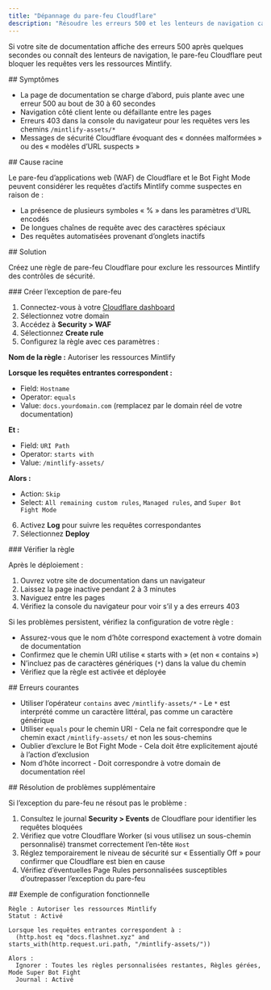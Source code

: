 ```yaml
---
title: "Dépannage du pare-feu Cloudflare"
description: "Résoudre les erreurs 500 et les lenteurs de navigation causées par le blocage des ressources Mintlify par Cloudflare"
---
```


Si votre site de documentation affiche des erreurs 500 après quelques secondes ou connaît des lenteurs de navigation, le pare-feu Cloudflare peut bloquer les requêtes vers les ressources Mintlify.

<div id="symptoms">
  ## Symptômes
</div>

- La page de documentation se charge d’abord, puis plante avec une erreur 500 au bout de 30 à 60 secondes
- Navigation côté client lente ou défaillante entre les pages
- Erreurs 403 dans la console du navigateur pour les requêtes vers les chemins `/mintlify-assets/*`
- Messages de sécurité Cloudflare évoquant des « données malformées » ou des « modèles d’URL suspects »

<div id="root-cause">
  ## Cause racine
</div>

Le pare-feu d’applications web (WAF) de Cloudflare et le Bot Fight Mode peuvent considérer les requêtes d’actifs Mintlify comme suspectes en raison de :

- La présence de plusieurs symboles « % » dans les paramètres d’URL encodés
- De longues chaînes de requête avec des caractères spéciaux
- Des requêtes automatisées provenant d’onglets inactifs

<div id="solution">
  ## Solution
</div>

Créez une règle de pare-feu Cloudflare pour exclure les ressources Mintlify des contrôles de sécurité.

<div id="create-the-firewall-exception">
  ### Créer l’exception de pare-feu
</div>

1. Connectez-vous à votre [Cloudflare dashboard](https://dash.cloudflare.com/)
2. Sélectionnez votre domain
3. Accédez à **Security > WAF**
4. Sélectionnez **Create rule**
5. Configurez la règle avec ces paramètres :

**Nom de la règle :** Autoriser les ressources Mintlify

**Lorsque les requêtes entrantes correspondent :**

- Field: `Hostname`
- Operator: `equals`
- Value: `docs.yourdomain.com` (remplacez par le domain réel de votre documentation)

**Et :**

- Field: `URI Path`
- Operator: `starts with`
- Value: `/mintlify-assets/`

**Alors :**

- Action: `Skip`
- Select: `All remaining custom rules`, `Managed rules`, and `Super Bot Fight Mode`

6. Activez **Log** pour suivre les requêtes correspondantes
7. Sélectionnez **Deploy**

<div id="verify-the-rule">
  ### Vérifier la règle
</div>

Après le déploiement :

1. Ouvrez votre site de documentation dans un navigateur
2. Laissez la page inactive pendant 2 à 3 minutes
3. Naviguez entre les pages
4. Vérifiez la console du navigateur pour voir s’il y a des erreurs 403

Si les problèmes persistent, vérifiez la configuration de votre règle :

- Assurez-vous que le nom d’hôte correspond exactement à votre domain de documentation
- Confirmez que le chemin URI utilise « starts with » (et non « contains »)
- N’incluez pas de caractères génériques (`*`) dans la value du chemin
- Vérifiez que la règle est activée et déployée

<div id="common-mistakes">
  ## Erreurs courantes
</div>

- Utiliser l’opérateur `contains` avec `/mintlify-assets/*` - Le `*` est interprété comme un caractère littéral, pas comme un caractère générique
- Utiliser `equals` pour le chemin URI - Cela ne fait correspondre que le chemin exact `/mintlify-assets/` et non les sous-chemins
- Oublier d’exclure le Bot Fight Mode - Cela doit être explicitement ajouté à l’action d’exclusion
- Nom d’hôte incorrect - Doit correspondre à votre domain de documentation réel

<div id="additional-troubleshooting">
  ## Résolution de problèmes supplémentaire
</div>

Si l’exception du pare-feu ne résout pas le problème :

1. Consultez le journal **Security > Events** de Cloudflare pour identifier les requêtes bloquées
2. Vérifiez que votre Cloudflare Worker (si vous utilisez un sous-chemin personnalisé) transmet correctement l’en-tête `Host`
3. Réglez temporairement le niveau de sécurité sur « Essentially Off » pour confirmer que Cloudflare est bien en cause
4. Vérifiez d’éventuelles Page Rules personnalisées susceptibles d’outrepasser l’exception du pare-feu

<div id="example-working-configuration">
  ## Exemple de configuration fonctionnelle
</div>

```
Règle : Autoriser les ressources Mintlify
Statut : Activé

Lorsque les requêtes entrantes correspondent à :
  (http.host eq "docs.flashnet.xyz" and starts_with(http.request.uri.path, "/mintlify-assets/"))

Alors :
  Ignorer : Toutes les règles personnalisées restantes, Règles gérées, Mode Super Bot Fight
  Journal : Activé
```
